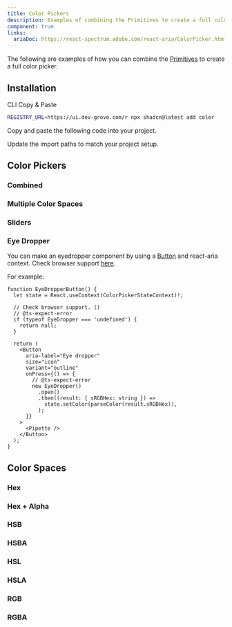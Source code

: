 ```yaml
---
title: Color Pickers
description: Examples of combining the Primitives to create a full color picker
component: true
links:
  ariaDoc: https://react-spectrum.adobe.com/react-aria/ColorPicker.html
---
```


The following are examples of how you can combine the [Primitives](./color-primitives) to create a full color picker.

<ComponentPreview name="color-picker-hex" />

## Installation

<Tabs defaultValue="cli">

<TabsList>
  <TabsTrigger value="cli">CLI</TabsTrigger>
  <TabsTrigger value="manual">Copy & Paste</TabsTrigger>
</TabsList>
<TabsContent value="cli">

```bash
REGISTRY_URL=https://ui.dev-grove.com/r npx shadcn@latest add color
```

</TabsContent>

<TabsContent value="manual">

<Steps>

<Step>Copy and paste the following code into your project.</Step>

<ComponentSource name="color" />

<Step>Update the import paths to match your project setup.</Step>

</Steps>

</TabsContent>

</Tabs>

## Color Pickers

### Combined

<ComponentPreview name="color-picker-hex" />

### Multiple Color Spaces

<ComponentPreview name="color-picker-multi" />

### Sliders

<ComponentPreview name="color-picker-slider" />

### Eye Dropper

You can make an eyedropper component by using a [Button](./button) and react-aria context. Check browser support [here](https://caniuse.com/?search=EyeDropper).

For example:

```tsx
function EyeDropperButton() {
  let state = React.useContext(ColorPickerStateContext)!;

  // Check browser support. ()
  // @ts-expect-error
  if (typeof EyeDropper === 'undefined') {
    return null;
  }

  return (
    <Button
      aria-label="Eye dropper"
      size="icon"
      variant="outline"
      onPress={() => {
        // @ts-expect-error
        new EyeDropper()
          .open()
          .then((result: { sRGBHex: string }) =>
            state.setColor(parseColor(result.sRGBHex)),
          );
      }}
    >
      <Pipette />
    </Button>
  );
}
```

<ComponentPreview name="color-picker-eye" />

## Color Spaces

### Hex

<ComponentPreview name="color-picker-hex" />

### Hex + Alpha

<ComponentPreview name="color-picker-hexa" />

### HSB

<ComponentPreview name="color-picker-hsb" />

### HSBA

<ComponentPreview name="color-picker-hsba" />

### HSL

<ComponentPreview name="color-picker-hsl" />

### HSLA

<ComponentPreview name="color-picker-hsla" />

### RGB

<ComponentPreview name="color-picker-rgb" />

### RGBA

<ComponentPreview name="color-picker-rgba" />
